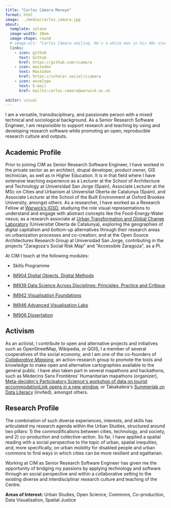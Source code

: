 ```yaml
---
title: "Carlos Cámara-Menoyo"
format: html
image: ../media/carlos_camara.jpg
about:
  template: solana
  image-width: 10em
  image-shape: round
  # image-alt: "Carlos Cámara smiling. He's a white man in his 40s starting to lose his dark hair"
  links:
    - icon: github
      text: Github
      href: https://github.com/ccamara
    - icon: mastodon
      text: Mastodon
      href: https://scholar.social/ccamara
    - icon: envelope
      text: E-mail
      href: mailto:carlos.camara@warwick.ac.uk
  
editor: visual
---
```


I am a versatile, transdisciplinary, and passionate person with a mixed technical and sociological background. As a Senior Research Software Engineer, I am responsible to support research and teaching by using and developing research software while promoting an open, reproducible research culture and outputs.

## Academic Profile

Prior to joining CIM as Senior Research Software Engineer, I have worked in the private sector as an architect, drupal developer, product owner, GIS technician, as well as in Higher Education. It is in that field where I have extensive teaching experience as a Lecturer at the School of Architecture and Technology at Universidad San Jorge (Spain), Associate Lecturer at the MSc on Cities and Urbanism at Universitat Oberta de Catalunya (Spain), and Associate Lecturer at the School of the Built Environment at Oxford Brookes University, amongst others. As a researcher, I have worked as a Research Fellow at [Warwick's IGSD](https://warwick.ac.uk/igsd), studiying the role visual representations to understand and engage with abstract concepts like the Food-Energy-Water nexus; as a research associate at [Urban Transformation and Global Change Laboratory](https://www.uoc.edu/portal/en/in3/recerca/grups/urban_transformation_and) (Universitat Oberta de Catalunya), exploring the geographies of digital capitalism and bottom-up alternatives through their research areas on urbanization processes and co-creation; and at the Open Source Architectures Research Group at Universidad San Jorge, contributing in the projects \"Zaragoza\'s Social Risk Map\" and \"Accessible Zaragoza\", as a PI.

At CIM I teach at the following modules:

-   Skills Programme

-   [IM904 Digital Objects, Digital Methods](https://warwick.ac.uk/fac/cross_fac/cim/apply-to-study/cross-disciplinary-postgraduate-modules/im904-digital-objects-digital-methods/)

-   [IM939 Data Science Across Disciplines: Principles, Practice and Critique](https://warwick.ac.uk/fac/cross_fac/cim/apply-to-study/cross-disciplinary-postgraduate-modules/im939-data-science-across-disciplines)

-   [IM942 Visualisation Foundations](https://warwick.ac.uk/fac/cross_fac/cim/apply-to-study/cross-disciplinary-postgraduate-modules/im942-visualisation-found/)

-   [IM946 Advanced Visualisation Labs](https://warwick.ac.uk/fac/cross_fac/cim/apply-to-study/cross-disciplinary-postgraduate-modules/im946-advanced-visualisation-labs)

-   [IM906 Dissertation](https://warwick.ac.uk/fac/cross_fac/cim/apply-to-study/cross-disciplinary-postgraduate-modules/im906-dissertation/)

## Activism

As an activist, I contribute to open and alternative projects and initiatives such as OpenStreetMap, Wikipedia,
or QGIS, I a member of several cooperatives of the social economy, and I am one of the co-founders of [*Collaborative Mapping*](https://mapcolabora.org/), an action-research group to promote the tools and knowledge to make open and alternative cartographies available to the general public. I have also taken part in several mapathons and hackathons, such as Médecins Sans Frontières\' Humanitarian mapathons (organizer), [Meta-decidim\'s Participatory Science\'s workshop of data on tourist accommodationLink opens in a new window](https://meta.decidim.org/assemblies/eix-lab/f/130/meetings/1135?locale=en), or Tabakalera\'s [Summerlab on Data Literacy](https://www.tabakalera.eus/en/node/32918) (invited), amongst others.

## Research Profile

The combination of such diverse experiences, interests, and skills has articulated my research agenda within the Urban Studies, structured around two pillars: 1) the commodifications between cities, technology, and society, and 2) co-production and collective-action. So far, I have applied a spatial reading with a social perspective to the topic of urban, spatial inequities, and, more specifically, on urban mobility for
disabled people and urban commons to find ways in which cities can be more resilient and egalitarian.

Working at CIM as Senior Research Software Engineer has given me the opportunity of bridging my passions
by applying technology and software through an social perspective and within a collaborative setting to the existing diverse and interdisciplinar research culture and teaching of the Centre.

**Areas of Interest:** Urban Studies, Open Science, Commons, Co-production, Data Visualisation, Spatial Justice
